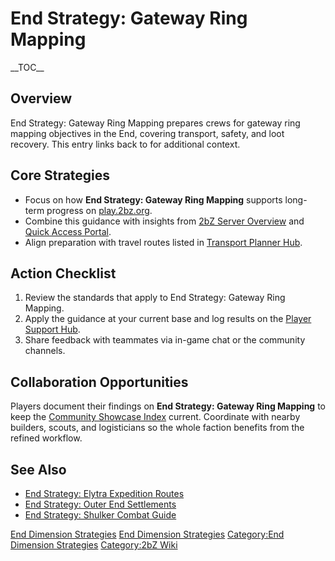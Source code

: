 {{Short description|End Strategy: Gateway Ring Mapping prepares crews for gateway ring mapping objectives in the End, covering transport, safety, and loot recovery}}
= End Strategy: Gateway Ring Mapping =
{{2bZ Navbox}}
__TOC__

== Overview ==
End Strategy: Gateway Ring Mapping prepares crews for gateway ring mapping objectives in
the End, covering transport, safety, and loot recovery. This entry links back to
[[Category:End Dimension Strategies|End Dimension Strategies]] for additional context.

== Core Strategies ==
* Focus on how '''End Strategy: Gateway Ring Mapping''' supports long-term progress on [[play.2bz.org]].
* Combine this guidance with insights from [[2bZ Server Overview]] and [[Quick Access Portal]].
* Align preparation with travel routes listed in [[Transport Planner Hub]].

== Action Checklist ==
# Review the [[Category:End Dimension Strategies|End Dimension Strategies]] standards that apply to End Strategy: Gateway Ring Mapping.
# Apply the guidance at your current base and log results on the [[Player Support Hub]].
# Share feedback with teammates via in-game chat or the community channels.

== Collaboration Opportunities ==
Players document their findings on '''End Strategy: Gateway Ring Mapping''' to keep the
[[Community Showcase Index]] current. Coordinate with nearby builders, scouts, and
logisticians so the whole faction benefits from the refined workflow.

== See Also ==
* [[End Strategy: Elytra Expedition Routes]]
* [[End Strategy: Outer End Settlements]]
* [[End Strategy: Shulker Combat Guide]]

[[Category:End Dimension Strategies]]
[[Category:2bZ Wiki]]
